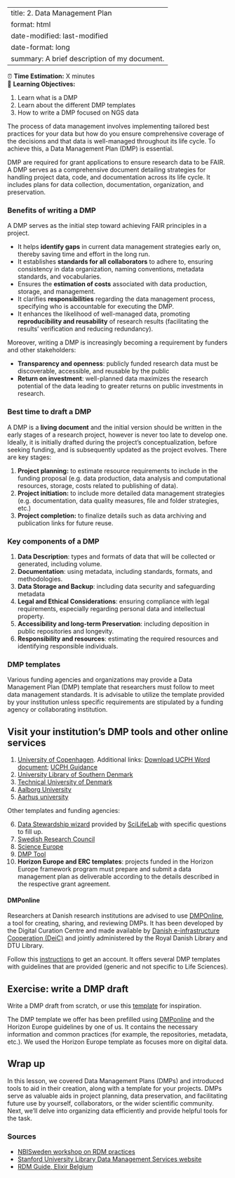 ﻿---
title: 2. Data Management Plan
format: html
date-modified: last-modified
date-format: long
summary: A brief description of my document.
---

:::{.callout-note title="Course Overview"}

⏰ **Time Estimation:** X minutes  
💬 **Learning Objectives:**      

1. Learn what is a DMP
2. Learn about the different DMP templates
3. How to write a DMP focused on NGS data
:::

The process of data management involves implementing tailored best practices for your data but how do you ensure comprehensive coverage of the decisions and that data is well-managed throughout its life cycle. To achieve this, a Data Management Plan (DMP) is essential. 

DMP are required for grant applications to ensure research data to be FAIR. A DMP serves as a comprehensive document detailing strategies for handling project data, code, and documentation across its life cycle. It includes plans for data collection, documentation, organization, and preservation. 

### Benefits of writing a DMP

A DMP serves as the initial step toward achieving FAIR principles in a project.

- It helps **identify gaps** in current data management strategies early on, thereby saving time and effort in the long run.
- It establishes **standards for all collaborators** to adhere to, ensuring consistency in data organization, naming conventions, metadata standards, and vocabularies.
- Ensures the **estimation of costs** associated with data production, storage, and management.
- It clarifies **responsibilities** regarding the data management process, specifying who is accountable for executing the DMP.
- It enhances the likelihood of well-managed data, promoting **reproducibility and reusability** of research results (facilitating the results' verification and reducing redundancy).

Moreover, writing a DMP is increasingly becoming a requirement by funders and other stakeholders:

- **Transparency and openness**: publicly funded research data must be discoverable, accessible, and reusable by the public
- **Return on investment**: well-planned data maximizes the research potential of the data leading to greater returns on public investments in research.

### Best time to draft a DMP

A DMP is a **living document** and the initial version should be written in the early stages of a research project, however is never too late to develop one. Ideally, it is initially drafted during the project's conceptualization, before seeking funding, and is subsequently updated as the project evolves. There are key stages:

1. **Project planning:** to estimate resource requirements to include in the funding proposal (e.g. data production, data analysis and computational resources, storage, costs related to publishing of data).
2. **Project initiation:** to include more detailed data management strategies (e.g. documentation, data quality measures, file and folder strategies, etc.)
3. **Project completion:** to finalize details such as data archiving and publication links for future reuse.

### Key components of a DMP

1. **Data Description**: types and formats of data that will be collected or generated, including volume. 
2. **Documentation**: using metadata, including standards, formats, and methodologies. 
3. **Data Storage and Backup**: including data security and safeguarding metadata
4. **Legal and Ethical Considerations**: ensuring compliance with legal requirements, especially regarding personal data and intellectual property.
5. **Accessibility and long-term Preservation**: including deposition in public repositories and longevity.
6. **Responsibility and resources**: estimating the required resources and identifying  responsible individuals.

### DMP templates

Various funding agencies and organizations may provide a Data Management Plan (DMP) template that researchers must follow to meet data management standards. It is advisable to utilize the template provided by your institution unless specific requirements are stipulated by a funding agency or collaborating institution.

:::{.callout-definition}
# Visit your institution's DMP tools and other online services  

1. [University of Copenhagen](https://kunet.ku.dk/work-areas/research/data/data-management-plans/Pages/default.aspx). Additional links: [Download UCPH Word document](https://kunet.ku.dk/work-areas/research/data/data-management-plans/Documents/UCPH%20Data%20Management%20Plan%20Template%20v2.1.docx); [UCPH Guidance](https://kunet.ku.dk/work-areas/research/data/data-management-plans/Documents/Guidelines%20for%20UCPH's%20data%20management%20plan%20template%20v2.1.pdf)
2. [University Library of Southern Denmark](https://sdunet.dk/en/research/research-data-management-support/data-management-plan)
3. [Technical University of Denmark](https://www.bibliotek.dtu.dk/en/publishing/research-data)
4. [Aalborg University](https://www.researcher.aau.dk/guides/research-data/data-management/data-management-plan)
5. [Aarhus university](https://medarbejdere.au.dk/en/research-data-management)


Other templates and funding agencies: 

6. [Data Stewardship wizard](http://dsw.scilifelab.se/) provided by [SciLifeLab](https://www.scilifelab.se) with specific questions to fill up. 
7. [Swedish Research Council](https://www.vr.se/english/applying-for-funding/requirements-terms-and-conditions/producing-a-data-management-plan/data-management-plan-template.html)
8. [Science Europe](https://www.scienceeurope.org/media/jezkhnoo/se_rdm_practical_guide_final.pdf)
9. [DMP Tool](https://dmptool.org/)
9. **Horizon Europe and ERC templates**: projects funded in the Horizon Europe framework program must prepare and submit a data management plan as deliverable according to the details described in the respective grant agreement.
:::

#### DMPonline

Researchers at Danish research institutions are advised to use [DMPOnline]( https://dmp.deic.dk), a tool for creating, sharing, and reviewing DMPs. It has been developed by the Digital Curation Centre and made available by [Danish e-infrastructure Cooperation (DeiC)](https://www.deic.dk/) and jointly administered by the Royal Danish Library and DTU Library.

Follow this [instructions](https://www.deic.dk/en/data-management-plans-with-deic-dmp) to get an account. It offers several DMP templates with guidelines that are provided (generic and not specific to Life Sciences). 

:::{.callout-exercise}
# Exercise: write a DMP draft 

Write a DMP draft from scratch, or use this [template](./assets/Non-sensitive_NGS_research_project_template.docx) for inspiration. 

The DMP template we offer has been prefilled using [DMPonline](https://dmponline.deic.dk/) and the Horizon Europe guidelines by one of us. It contains the necessary information and common practices (for example, the repositories, metadata, etc.). We used the Horizon Europe template as focuses more on digital data. 
:::

## Wrap up

In this lesson, we covered Data Management Plans (DMPs) and introduced tools to aid in their creation, along with a template for your projects. DMPs serve as valuable aids in project planning, data preservation, and facilitating future use by yourself, collaborators, or the wider scientific community. Next, we'll delve into organizing data efficiently and provide helpful tools for the task.

### Sources

- [NBISweden workshop on RDM practices](https://uppsala.instructure.com/courses/48087/pages/introduction-to-data-management-practices)
- [Stanford University Library Data Management Services website](https://guides.library.stanford.edu/dmps) 
- [RDM Guide, Elixir Belgium](https://rdm.elixir-belgium.org/about_DMP)


